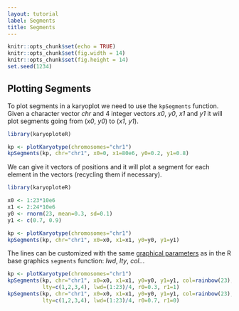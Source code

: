 ```yaml
---
layout: tutorial
label: Segments
title: Segments
---
```



```r
knitr::opts_chunk$set(echo = TRUE)
knitr::opts_chunk$set(fig.width = 14)
knitr::opts_chunk$set(fig.height = 14)
set.seed(1234)
```

## Plotting Segments

To plot segments in a karyoplot we need to use the `kpSegments` function. Given a
character vector _chr_ and 4 integer vectors _x0_, _y0_, _x1_ and _y1_ it 
will plot segments going from (_x0_, _y0_) to (_x1_, _y1_).

```r

library(karyoploteR)

kp <- plotKaryotype(chromosomes="chr1")
kpSegments(kp, chr="chr1", x0=0, x1=80e6, y0=0.2, y1=0.8)

```

We can give it vectors of positions and it will plot a segment for each element 
in the vectors (recycling them if necessary).

```r

library(karyoploteR)

x0 <- 1:23*10e6
x1 <- 2:24*10e6
y0 <- rnorm(23, mean=0.3, sd=0.1)
y1 <- c(0.7, 0.9)

kp <- plotKaryotype(chromosomes="chr1")
kpSegments(kp, chr="chr1", x0=x0, x1=x1, y0=y0, y1=y1)

```

The lines can be customized with the same 
[graphical parameters](https://www.rdocumentation.org/packages/graphics/topics/par)
as in the R base graphics `segments` function: _lwd_, _lty_, _col_...

```r
kp <- plotKaryotype(chromosomes="chr1")
kpSegments(kp, chr="chr1", x0=x0, x1=x1, y0=y0, y1=y1, col=rainbow(23), 
           lty=c(1,2,3,4), lwd=(1:23)/4, r0=0.3, r1=1)
kpSegments(kp, chr="chr1", x0=x0, x1=x1, y0=y0, y1=y1, col=rainbow(23), 
           lty=c(1,2,3,4), lwd=(1:23)/4, r0=0.7, r1=0)


```





